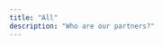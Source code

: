 ```yaml
---
title: "All"
description: "Who are our partners?"
---
```




<CardGrid>
    <ClickableCard 
        title="kinsta" 
        url="/partners/kinsta" 
        description="Kinsta offre servizi di hosting managed per WordPress, basandosi sulla potenza di Google Cluod Platform." 
        icon="seti:karma" 
    />
    <ClickableCard 
        title="Adobe" 
        url="#adobe" 
        description="Adobe, leader mondiale in ambito digital media e digital marketing, offre applicazioni professionali in ambito grafico, marketing e di documentazione." 
        icon="document" 
    />
    <ClickableCard 
        title="Apple" 
        url="#apple" 
        description="Apple Consultant Network è una rete di fornitori di servizi tecnologici indipendenti, specializzati nel mondo Apple, in grado di fornire assistenza nella scelta e configurazione delle soluzioni disponibili." 
        icon="apple" 
    />
    <ClickableCard 
        title="Claris FileMaker" 
        url="#claris" 
        description="Claris FileMaker® è un software per lo sviluppo di app personalizzate e l’automazione dei flussi di lavoro. Uno strumento ad alta affidabilità, facile da usare e da gestire." 
        icon="seti:folder" 
    />
    <ClickableCard 
        title="Google Cloud" 
        url="#google" 
        description="Google Cloud offre una suite di servizi di cloud computing che le aziende sfruttano e combinano tra loro per creare una struttura funzionale al proprio business. È una piattaforma in grado di fornire affidabilità, sicurezza e scalabilità." 
    />
    <ClickableCard 
        title="Microsoft" 
        url="#microsoft" 
        description="Microsoft® resta uno dei protagonisti del panorama digitale in ambito cloud e di intelligent edge, sempre in prima linea nella creazione di strumenti innovativi, in un’era dove condivisione e cooperazione sono ormai requisiti essenziali dei modern workplace." 
        icon="microsoftTeams" 
    />
</CardGrid>